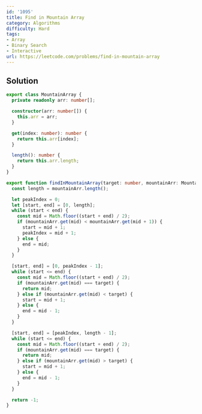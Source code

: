 ```yaml
---
id: '1095'
title: Find in Mountain Array
category: Algorithms
difficulty: Hard
tags:
- Array
- Binary Search
- Interactive
url: https://leetcode.com/problems/find-in-mountain-array
---
```


## Solution

```typescript filename="solution.ts" copy
export class MountainArray {
  private readonly arr: number[];

  constructor(arr: number[]) {
    this.arr = arr;
  }

  get(index: number): number {
    return this.arr[index];
  }

  length(): number {
    return this.arr.length;
  }
}

export function findInMountainArray(target: number, mountainArr: MountainArray) {
  const length = mountainArr.length();

  let peakIndex = 0;
  let [start, end] = [0, length];
  while (start < end) {
    const mid = Math.floor((start + end) / 2);
    if (mountainArr.get(mid) < mountainArr.get(mid + 1)) {
      start = mid + 1;
      peakIndex = mid + 1;
    } else {
      end = mid;
    }
  }

  [start, end] = [0, peakIndex - 1];
  while (start <= end) {
    const mid = Math.floor((start + end) / 2);
    if (mountainArr.get(mid) === target) {
      return mid;
    } else if (mountainArr.get(mid) < target) {
      start = mid + 1;
    } else {
      end = mid - 1;
    }
  }

  [start, end] = [peakIndex, length - 1];
  while (start <= end) {
    const mid = Math.floor((start + end) / 2);
    if (mountainArr.get(mid) === target) {
      return mid;
    } else if (mountainArr.get(mid) > target) {
      start = mid + 1;
    } else {
      end = mid - 1;
    }
  }

  return -1;
}
```

